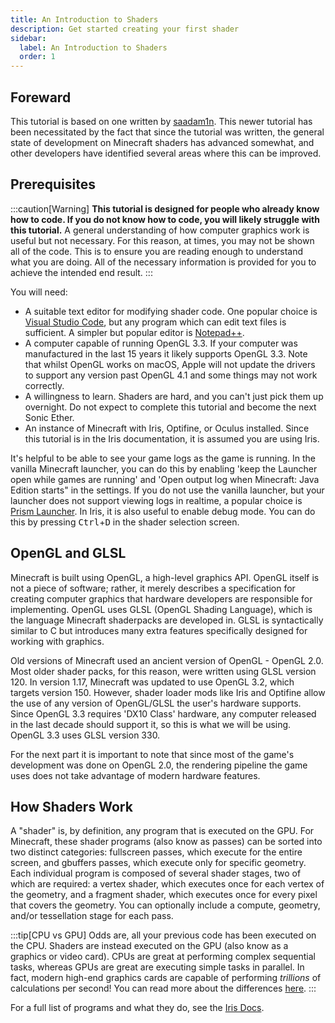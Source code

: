 ```yaml
---
title: An Introduction to Shaders
description: Get started creating your first shader
sidebar:
  label: An Introduction to Shaders
  order: 1
---
```



## Foreward
This tutorial is based on one written by [saadam1n](https://github.com/saadam1n/MinecraftShaderProgramming). This newer tutorial has been necessitated by the fact that since the tutorial was written, the general state of development on Minecraft shaders has advanced somewhat, and other developers have identified several areas where this can be improved.

## Prerequisites
:::caution[Warning]
**This tutorial is designed for people who already know how to code. If you do not know how to code, you will likely struggle with this tutorial.** A general understanding of how computer graphics work is useful but not necessary. For this reason, at times, you may not be shown all of the code. This is to ensure you are reading enough to understand what you are doing. All of the necessary information is provided for you to achieve the intended end result.
:::

You will need:
- A suitable text editor for modifying shader code. One popular choice is [Visual Studio Code](https://code.visualstudio.com/), but any program which can edit text files is sufficient. A simpler but popular editor is [Notepad++](https://notepad-plus-plus.org/).
- A computer capable of running OpenGL 3.3. If your computer was manufactured in the last 15 years it likely supports OpenGL 3.3. Note that whilst OpenGL works on macOS, Apple will not update the drivers to support any version past OpenGL 4.1 and some things may not work correctly.
- A willingness to learn. Shaders are hard, and you can't just pick them up overnight. Do not expect to complete this tutorial and become the next Sonic Ether.
- An instance of Minecraft with Iris, Optifine, or Oculus installed. Since this tutorial is in the Iris documentation, it is assumed you are using Iris.

It's helpful to be able to see your game logs as the game is running. In the vanilla Minecraft launcher, you can do this by enabling 'keep the Launcher open while games are running' and 'Open output log when Minecraft: Java Edition starts" in the settings.
If you do not use the vanilla launcher, but your launcher does not support viewing logs in realtime, a popular choice is [Prism Launcher](https://prismlauncher.org/).
In Iris, it is also useful to enable debug mode. You can do this by pressing <kbd>Ctrl</kbd>+<kbd>D</kbd> in the shader selection screen.


## OpenGL and GLSL

Minecraft is built using OpenGL, a high-level graphics API. OpenGL itself is not a piece of software; rather, it merely describes a specification for creating computer graphics that hardware developers are responsible for implementing. OpenGL uses GLSL (OpenGL Shading Language), which is the language Minecraft shaderpacks are developed in. GLSL is syntactically similar to C but introduces many extra features specifically designed for working with graphics.

Old versions of Minecraft used an ancient version of OpenGL - OpenGL 2.0. Most older shader packs, for this reason, were written using GLSL version 120. In version 1.17, Minecraft was updated to use OpenGL 3.2, which targets version 150. However, shader loader mods like Iris and Optifine allow the use of any version of OpenGL/GLSL the user's hardware supports. Since OpenGL 3.3 requires 'DX10 Class' hardware, any computer released in the last decade should support it, so this is what we will be using. OpenGL 3.3 uses GLSL version 330.

For the next part it is important to note that since most of the game's development was done on OpenGL 2.0, the rendering pipeline the game uses does not take advantage of modern hardware features.

## How Shaders Work

A "shader" is, by definition, any program that is executed on the GPU. For Minecraft, these shader programs (also know as passes) can be sorted into two distinct categories: fullscreen passes, which execute for the entire screen, and gbuffers passes, which execute only for specific geometry. Each individual program is composed of several shader stages, two of which are required: a vertex shader, which executes once for each vertex of the geometry, and a fragment shader, which executes once for every pixel that covers the geometry. You can optionally include a compute, geometry, and/or tessellation stage for each pass.

:::tip[CPU vs GPU]
Odds are, all your previous code has been executed on the CPU. Shaders are instead executed on the GPU (also know as a graphics or video card). CPUs are great at performing complex sequential tasks, whereas GPUs are great are executing simple tasks in parallel. In fact, modern high-end graphics cards are capable of performing *trillions* of calculations per second! You can read more about the differences [here](https://www.intel.com/content/www/us/en/products/docs/processors/cpu-vs-gpu.html).
:::

For a full list of programs and what they do, see the [Iris Docs](https://shaders.properties/current/reference/programs/overview/).
